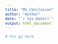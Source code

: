 ```yaml
---
title: "MS_Conclusion"
author: "Author"
date: "`r Sys.Date()`"
output: html_document
---
```

```r
# Fns go here
```